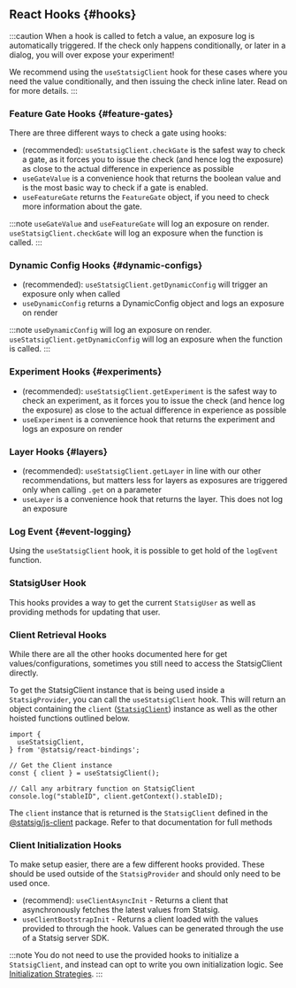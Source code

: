 
## React Hooks {#hooks}

:::caution
When a hook is called to fetch a value, an exposure log is automatically triggered. 
If the check only happens conditionally, or later in a dialog, you will over expose your experiment!  

We recommend using the `useStatsigClient` hook for these cases where you need the value conditionally, and then issuing the check inline later. 
Read on for more details.
:::

### Feature Gate Hooks  {#feature-gates}

There are three different ways to check a gate using hooks:

- (recommended): `useStatsigClient.checkGate` is the safest way to check a gate, as it forces you to issue the check (and hence log the exposure) as close to the actual difference in experience as possible
- `useGateValue` is a convenience hook that returns the boolean value and is the most basic way to check if a gate is enabled.
- `useFeatureGate` returns the `FeatureGate` object, if you need to check more information about the gate.

:::note
`useGateValue` and `useFeatureGate` will log an exposure on render. `useStatsigClient.checkGate` will log an exposure when the function is called.
:::

<GitHubEmbed url="https://raw.githubusercontent.com/statsig-io/js-client-monorepo/main/samples/react/src/samples/react-precomp/sample-react-precomp-gate-hooks.tsx" />


### Dynamic Config Hooks {#dynamic-configs}

- (recommended): `useStatsigClient.getDynamicConfig` will trigger an exposure only when called
- `useDynamicConfig` returns a DynamicConfig object and logs an exposure on render

:::note
`useDynamicConfig` will log an exposure on render. `useStatsigClient.getDynamicConfig` will log an exposure when the function is called.
:::

<GitHubEmbed url="https://raw.githubusercontent.com/statsig-io/js-client-monorepo/main/samples/react/src/samples/react-precomp/sample-react-precomp-dc-hooks.tsx" />


### Experiment Hooks {#experiments}

- (recommended): `useStatsigClient.getExperiment` is the safest way to check an experiment, as it forces you to issue the check (and hence log the exposure) as close to the actual difference in experience as possible
- `useExperiment` is a convenience hook that returns the experiment and logs an exposure on render

<GitHubEmbed url="https://raw.githubusercontent.com/statsig-io/js-client-monorepo/main/samples/react/src/samples/react-precomp/sample-react-precomp-exp-hooks.tsx" />


### Layer Hooks {#layers}
- (recommended): `useStatsigClient.getLayer` in line with our other recommendations, but matters less for layers as exposures are triggered only when calling `.get` on a parameter
- `useLayer` is a convenience hook that returns the layer.  This does not log an exposure

<GitHubEmbed url="https://raw.githubusercontent.com/statsig-io/js-client-monorepo/main/samples/react/src/samples/react-precomp/sample-react-precomp-layer-hooks.tsx" />


### Log Event {#event-logging}

Using the `useStatsigClient` hook, it is possible to get hold of the `logEvent` function.

<GitHubEmbed url="https://raw.githubusercontent.com/statsig-io/js-client-monorepo/main/samples/react/src/samples/react-precomp/sample-react-precomp-log-event-hooks.tsx" />

### StatsigUser Hook

This hooks provides a way to get the current `StatsigUser` as well as providing methods for updating that user.

<GitHubEmbed url="https://raw.githubusercontent.com/statsig-io/js-client-monorepo/main/samples/react/src/samples/react-precomp/sample-react-precomp-user-hooks.tsx" />


### Client Retrieval Hooks

While there are all the other hooks documented here for get values/configurations, sometimes you still need to access the StatsigClient directly.

To get the StatsigClient instance that is being used inside a `StatsigProvider`, you can call the `useStatsigClient` hook. 
This will return an object containing the `client` ([`StatsigClient`](/client/javascript-sdk)) instance as well as the other hoisted functions outlined below.

```tsx
import {
  useStatsigClient,
} from '@statsig/react-bindings';

// Get the Client instance
const { client } = useStatsigClient();

// Call any arbitrary function on StatsigClient
console.log("stableID", client.getContext().stableID);
```


The `client` instance that is returned is the `StatsigClient` defined in the [@statsig/js-client](/client/javascript-sdk) package.  Refer to that documentation for full methods

### Client Initialization Hooks

To make setup easier, there are a few different hooks provided. These should be used outside of the `StatsigProvider` and should only need to be used once.

- (recommend): `useClientAsyncInit` - Returns a client that asynchronously fetches the latest values from Statsig.
- `useClientBootstrapInit` - Returns a client loaded with the values provided to through the hook. 
Values can be generated through the use of a Statsig server SDK.

:::note
You do not need to use the provided hooks to initialize a `StatsigClient`, and instead can opt to write you own initialization logic. See [Initialization Strategies](/client/javascript-sdk/init-strategies/).
:::

